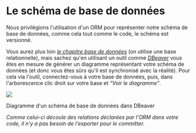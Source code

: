 # Le schéma de base de données

Nous privilégions l'utilisation d'un ORM pour représenter notre schéma de base de données, comme cela tout comme le code, le schéma est versionné.

Vous aurez plus loin [_le chapitre base de données_](#une-base-de-données-qui-fait-tout-vraiment) (on utilise une base relationnelle), mais sachez qu'en utilisant un outil comme [_DBeaver_](https://dbeaver.io) vous êtes en mesure de générer un diagramme représentant votre schéma de données (et donc vous êtes sûrs qu'il est synchronisé avec la réalité). Pour cela via l'outil, connectez-vous à votre base de données, puis, dans l'arborescence clic droit sur votre base et _“Voir le diagramme”_.

![](./database-schema.png)

Diagramme d'un schéma de base de données dans DBeaver

_Comme celui-ci découle des relations déclarées par l'ORM dans votre code, il n'y a pas besoin de l'exporter pour le committer._
